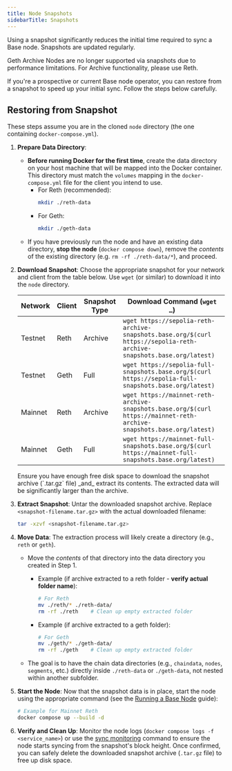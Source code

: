 ```yaml
---
title: Node Snapshots
sidebarTitle: Snapshots
---
```


Using a snapshot significantly reduces the initial time required to sync a Base node. Snapshots are updated regularly.

<Warning>
Geth Archive Nodes are no longer supported via snapshots due to performance limitations. For Archive functionality, please use Reth.
</Warning>

If you're a prospective or current Base node operator, you can restore from a snapshot to speed up your initial sync. Follow the steps below carefully.

## Restoring from Snapshot

These steps assume you are in the cloned `node` directory (the one containing `docker-compose.yml`).

1. **Prepare Data Directory**:
    - **Before running Docker for the first time**, create the data directory on your host machine that will be mapped into the Docker container. This directory must match the `volumes` mapping in the `docker-compose.yml` file for the client you intend to use.  
      - For Reth (recommended):  
        ```bash
        mkdir ./reth-data
        ```  
      - For Geth:  
        ```bash
        mkdir ./geth-data
        ```  
    - If you have previously run the node and have an existing data directory, **stop the node** (`docker compose down`), remove the _contents_ of the existing directory (e.g. `rm -rf ./reth-data/*`), and proceed.

2. **Download Snapshot**: Choose the appropriate snapshot for your network and client from the table below. Use `wget` (or similar) to download it into the `node` directory.

    | Network  | Client | Snapshot Type | Download Command (`wget …`)                                                                                       |
    | -------- | ------ | ------------- | ----------------------------------------------------------------------------------------------------------------- |
    | Testnet  | Reth   | Archive       | `wget https://sepolia-reth-archive-snapshots.base.org/$(curl https://sepolia-reth-archive-snapshots.base.org/latest)` |
    | Testnet  | Geth   | Full          | `wget https://sepolia-full-snapshots.base.org/$(curl https://sepolia-full-snapshots.base.org/latest)`             |
    | Mainnet  | Reth   | Archive       | `wget https://mainnet-reth-archive-snapshots.base.org/$(curl https://mainnet-reth-archive-snapshots.base.org/latest)` |
    | Mainnet  | Geth   | Full          | `wget https://mainnet-full-snapshots.base.org/$(curl https://mainnet-full-snapshots.base.org/latest)`             |

    <Note>
    Ensure you have enough free disk space to download the snapshot archive (`.tar.gz` file) _and_ extract its contents. The extracted data will be significantly larger than the archive.
    </Note>

3. **Extract Snapshot**: Untar the downloaded snapshot archive. Replace `<snapshot-filename.tar.gz>` with the actual downloaded filename:

    ```bash
    tar -xzvf <snapshot-filename.tar.gz>
    ```

4. **Move Data**: The extraction process will likely create a directory (e.g., `reth` or `geth`). 

    * Move the *contents* of that directory into the data directory you created in Step 1.
        * Example (if archive extracted to a reth folder - **verify actual folder name**):

          ```bash
          # For Reth
          mv ./reth/* ./reth-data/
          rm -rf ./reth    # Clean up empty extracted folder
          ```

        * Example (if archive extracted to a geth folder):

          ```bash
          # For Geth
          mv ./geth/* ./geth-data/
          rm -rf ./geth    # Clean up empty extracted folder
          ```

    * The goal is to have the chain data directories (e.g., `chaindata`, `nodes`, `segments`, etc.) directly inside `./reth-data` or `./geth-data`, not nested within another subfolder.

5. **Start the Node**: Now that the snapshot data is in place, start the node using the appropriate command (see the [Running a Base Node](/base-chain/node-operators/run-a-base-node#setting-up-and-running-the-node) guide):

    ```bash
    # Example for Mainnet Reth
    docker compose up --build -d
    ```

6. **Verify and Clean Up**: Monitor the node logs (`docker compose logs -f <service_name>`) or use the [sync monitoring](/base-chain/node-operators/run-a-base-node#monitoring-sync-progress) command to ensure the node starts syncing from the snapshot's block height. Once confirmed, you can safely delete the downloaded snapshot archive (`.tar.gz` file) to free up disk space.

